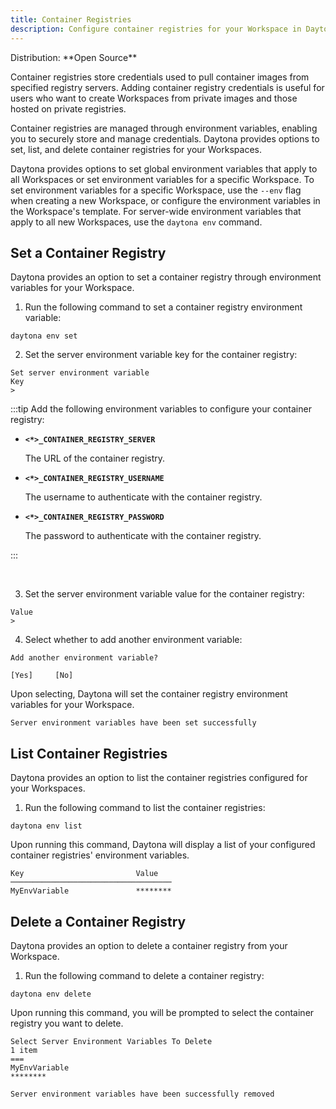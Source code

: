 ```yaml
---
title: Container Registries
description: Configure container registries for your Workspace in Daytona
---
```



<Label>
  Distribution: **Open Source**
</Label>

Container registries store credentials used to pull container images from specified registry servers. Adding container registry credentials is useful for users who want to create Workspaces from private images and those hosted on private registries.

Container registries are managed through environment variables, enabling you to securely store and manage credentials. Daytona provides options to set, list, and delete container registries for your Workspaces.

Daytona provides options to set global environment variables that apply to all Workspaces or set environment variables for a specific Workspace. To set environment variables for a specific Workspace, use the `--env` flag when creating a new Workspace, or configure the environment variables in the Workspace's template. For server-wide environment variables that apply to all new Workspaces, use the `daytona env` command.

## Set a Container Registry

Daytona provides an option to set a container registry through environment variables for your Workspace.

1. Run the following command to set a container registry environment variable:

```shell
daytona env set
```

2. Set the server environment variable key for the container registry:

```text
Set server environment variable
Key
>
```

:::tip
Add the following environment variables to configure your container registry:

- **`<*>_CONTAINER_REGISTRY_SERVER`**

  The URL of the container registry.

- **`<*>_CONTAINER_REGISTRY_USERNAME`**

  The username to authenticate with the container registry.

- **`<*>_CONTAINER_REGISTRY_PASSWORD`**

  The password to authenticate with the container registry.

:::

<br />

3. Set the server environment variable value for the container registry:

```text
Value
>
```

4. Select whether to add another environment variable:

```text
Add another environment variable?

[Yes]     [No]
```

Upon selecting, Daytona will set the container registry environment variables for your Workspace.

```text
Server environment variables have been set successfully
```

## List Container Registries

Daytona provides an option to list the container registries configured for your Workspaces.

1. Run the following command to list the container registries:

```shell
daytona env list
```

Upon running this command, Daytona will display a list of your configured container registries' environment variables.

```text
Key                         Value
────────────────────────────────────  
MyEnvVariable               ********
```

## Delete a Container Registry

Daytona provides an option to delete a container registry from your Workspace.

1. Run the following command to delete a container registry:

```shell
daytona env delete
```

Upon running this command, you will be prompted to select the container registry you want to delete.

```text
Select Server Environment Variables To Delete
1 item
===
MyEnvVariable
********
```

```text
Server environment variables have been successfully removed
```
